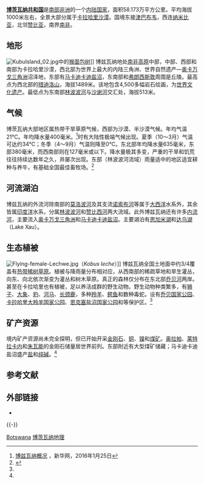 {{Country geography
|name = 博茨瓦纳共和国
|map = Botswana Topography.png
|map size = 300
|continent = 非洲
|region = [[南部非洲|南部非洲]]
|coordinates = {{Coord|22|00|S|24|00|E|type:country}}
|area ranking = 47
|km area = 581,730
|percent land = 97.42%
|percent water = 2.58%
|km coastline = 0
|borders = 全长：{{convert|4374.15|km|mi|abbr=on}}<br />[[纳米比亚|纳米比亚]]：{{convert|1544|km|mi|abbr=on}}<br />[[南非|南非]]：{{convert|1969|km|mi|abbr=on}}<br />[[赞比亚|赞比亚]]：{{convert|0.15|km|mi|abbr=on}}<br />[[津巴布韦|津巴布韦]]：{{convert|834|km|mi|abbr=on}}
|highest point = [[措迪洛山|措迪洛山]] {{convert|1489|m|ft|0|abbr=on}}
|lowest point = [[林波波河|林波波河]]与[[沙谢河|沙谢河]]交汇处 {{convert|513|m|ft|0|abbr=on}}
|longest river = 
|largest lake = 
}}
'''[[博茨瓦纳共和国|博茨瓦纳共和国]]'''是[[南部非洲|南部非洲]]的一个[[内陆国家|内陆国家]]，面积58.173万平方公里。平均海拔1000米左右，全景大部分属于[[卡拉哈里沙漠|卡拉哈里沙漠]]。国境东接[[津巴布韦|津巴布韦]]，西连[[纳米比亚|纳米比亚]]，北邻[[赞比亚|赞比亚]]，南界[[南非|南非]]。
==地形==
[[File:KubuIsland_02.jpg|thumb]]中的[[猴面包树|猴面包树]]]]
博兹瓦纳地处[[南非高原|南非高原]]中部，中部、西部和南部为卡拉哈里沙漠，西北部为世界上最大的内陆三角洲、世界自然遗产—[[奥卡万戈三角洲|奥卡万戈三角洲]]沼泽地，东部有[[马卡迪卡迪盐沼|马卡迪卡迪盐沼]]，东南部和[[弗朗西斯敦|弗朗西斯敦]]周围是丘陵。最高点为西北部的[[措迪洛山|措迪洛山]]，海拔1489米。该地包含4,500多幅岩石绘画，为[[世界文化遗产|世界文化遗产]]。最低点为东南部[[林波波河|林波波河]]与[[沙谢河|沙谢河]]交汇处，海拔513米。
==气候==
博茨瓦纳大部地区属热带干旱草原气候，西部为沙漠、半沙漠气候。年均气温21℃。年均降水量400毫米。<ref>[http://news.xinhuanet.com/ziliao/2002-05/27/content_410203.htm 博兹瓦纳概况] {{Wayback|url=http://news.xinhuanet.com/ziliao/2002-05/27/content_410203.htm |date=20150304220602 }}，新华网，2016年1月25日</ref>时有大陆性极端气候出现。夏季（10～3月）气温可达约34℃；冬季（4～9月）气温则降至0℃。东北部年均降水量635毫米，东部380毫米，而西南部则在127毫米或以下。降水量极其多变，严重的干旱和饥荒往往持续达数年之久，并屡次出现。东部（林波波河流域）雨量适中的地区适宜耕种与养牛，有基础全国最佳畜牧场。<ref name="大不列颠百科全书">{{cite book zh |author=|title=《大不列颠百科全书：国际中文版·第三卷》|format=M|edition=1 |location=北京 |publisher=中国大百科全书出版社 |date=1999年4月 |pages=68页 |id= ISBN 7-5000-6060-2}}</ref>
==河流湖泊==
博兹瓦纳的外流河除南部的[[莫洛波河|莫洛波河]]及其支流[[诺索布河|诺索布河]]等属于[[大西洋|大西洋]]水系外，其余皆属[[印度洋|印度洋]]水系，分属[[林波波河|林波波河]]和[[赞比西河|赞比西河]]两大流域。此外博兹瓦纳还有许多[[内流河|内流河]]，主要流入[[奥卡万戈三角洲|奥卡万戈三角洲]]和[[马卡迪卡迪盐沼|马卡迪卡迪盐沼]]。主要湖泊有[[恩加米湖|恩加米湖]]和[[达乌湖|达乌湖]]（Lake Xau）。
==生态植被==
[[File:Flying-female-Lechwe.jpg|right]]（''Kobus leche''）]]
博兹瓦纳全国土地面中约3/4覆盖有[[热带|热带]][[稀树草原|稀树草原]]。植被与降雨量分布相对应，从西南部的稀疏草地和旱生灌丛，向东、向北依次渐变为灌丛和树木草原。真正的森林仅分布在东北部[[乔贝河|乔贝河]]两岸。甚至在卡拉哈里也有植被，足以养活成群的野生动物。野生动物种类繁多，有[[狮子|狮子]]、[[非洲象|大象]]、[[豹|豹]]、[[河马|河马]]、[[长颈鹿|长颈鹿]]，多种[[羚羊|羚羊]]、[[鳄鱼|鳄鱼]]和数种毒蛇。设有[[乔贝国家公园|乔贝国家公园]]、[[卡格拉格帝跨境公园|卡拉哈里大羚羊国家公园]]、[[恩克塞盐沼国家公园|恩克塞盐沼国家公园]]和{{le|中卡拉哈里禁猎区|alpine tundra}}等保护区。<ref name="大不列颠百科全书"/>
==矿产资源==
境内矿产资源尚未完全探明，但已开始开采[[金刚石|金刚石]]、[[铜|铜]]、[[镍|镍]]和[[煤矿|煤矿]]。[[奥拉帕|奥拉帕]]、[[莱特拉卡内|莱特拉卡内]]和[[朱瓦能|朱瓦能]]的金刚石储量居世界前列。东部{{le|莫鲁普莱|Morupule}}附近有大型煤矿储藏；马卡迪卡迪盐沼盛产[[盐|盐]]和[[纯碱|纯碱]]。<ref name="大不列颠百科全书"/>
== 参考文献 ==
{{Reflist|30em}}

== 外部链接 ==
* {{Commons category-inline|Geography of Botswana}}

{{-}}
{{非洲題目|地理}}

[[Category:非洲各国地理|Botswana]]
[[Category:博茨瓦纳地理|]]